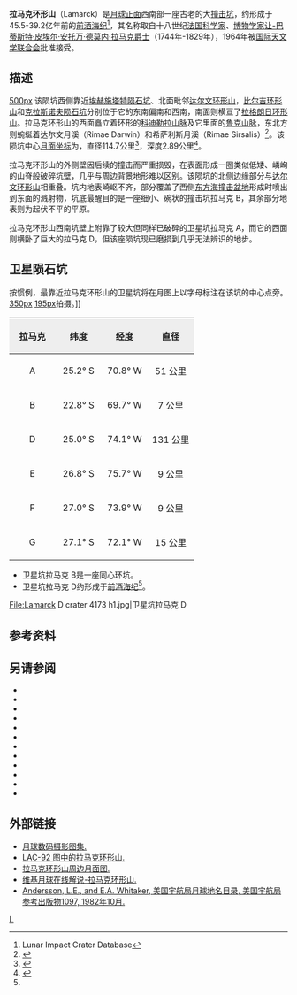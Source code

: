 {{lunar crater data|
 image=Lamarck crater 4168 h1.jpg|
 caption=月球轨道器4号拍摄的图像|
 latitude=23.12|
 N_or_S=S|
 longitude=70.06|
 E_or_W=W|
 diameter=114.7公里|
 depth=2.89公里|
 colong=72|
 eponym=[[让-巴蒂斯特·拉马克|让-巴蒂斯特·拉马克]]}}
'''拉马克环形山'''（Lamarck）是[[月球正面|月球正面]]西南部一座古老的大[[撞击坑|撞击坑]]，约形成于45.5-39.2亿年前的[[前酒海纪|前酒海纪]]<ref name=LICD>Lunar Impact Crater Database</ref>，其名称取自十八世纪[[法国|法国]][[科学家|科学家]]、[[博物学家|博物学家]][[让-巴蒂斯特·拉马克|让-巴蒂斯特·皮埃尔·安托万·德莫内·拉马克爵士]]（1744年-1829年），1964年被[[国际天文学联合会|国际天文学联合会]]批准接受。

==描述== 
[[image:Near_side_91.jpg|500px]]
该陨坑西侧靠近[[埃赫施塔特陨石坑|埃赫施塔特陨石坑]]、北面毗邻[[达尔文环形山|达尔文环形山]]，[[比尔吉环形山|比尔吉环形山]]和[[克拉斯诺夫陨石坑|克拉斯诺夫陨石坑]]分别位于它的东南偏南和西南，南面则横亘了[[拉格朗日环形山|拉格朗日环形山]]。拉马克环形山的西面矗立着环形的[[科迪勒拉山脉_(月球)|科迪勒拉山脉]]及它里面的[[鲁克山脉|鲁克山脉]]，东北方则蜿蜒着达尔文月溪（Rimae Darwin）和希萨利斯月溪（Rimae Sirsalis）<ref>{{Cite web |url=http://planetarynames.wr.usgs.gov/images/Lunar/lac_91_lo.pdf |title=Crater Lamarck on LAC-91 map. |accessdate=2016-10-22 |archive-date=2013-02-20 |archive-url=https://web.archive.org/web/20130220194141/http://planetarynames.wr.usgs.gov/images/Lunar/lac_91_lo.pdf |dead-url=no }}</ref>。该陨坑中心[[月面坐标|月面坐标]]为{{Coord|23.12|S|70.06|W|globe:Moon|nogoogle=1|noosm=1}}，直径114.7公里<ref name="IAU">{{Cite web |url=http://planetarynames.wr.usgs.gov/Feature/3249 |title=Directory of the International Astronomical Union |access-date=2016-10-22 |archive-date=2021-02-25 |archive-url=https://web.archive.org/web/20210225010503/https://planetarynames.wr.usgs.gov/Feature/3249 |dead-url=no }}</ref>，深度2.89公里<ref>{{Cite web |url=http://fisherka.csolutionshosting.net/astronote/plan/craterdepth/html/CraterDepthFeatureNameWestfall.html |title=John E. Westfall's Atlas of the Lunar Terminator, Cambridge Univ. Press (2000) |accessdate=2016-10-22 |archive-date=2014-12-18 |archive-url=https://archive.today/20141218234310/http://fisherka.csolutionshosting.net/astronote/plan/craterdepth/html/CraterDepthFeatureNameWestfall.html |dead-url=yes }}</ref>。

拉马克环形山的外侧壁因后续的撞击而严重损毁，在表面形成一圈类似低矮、嶙峋的山脊般破碎坑壁，几乎与周边背景地形难以区别。该陨坑的北侧边缘部分与[[达尔文环形山|达尔文环形山]]相重叠。坑内地表崎岖不齐，部分覆盖了西侧[[东方海|东方海撞击盆地]]形成时喷出到东面的溅射物，坑底最醒目的是一座细小、碗状的撞击坑拉马克 B，其余部分地表则为起伏不平的平原。

拉马克环形山西南坑壁上附靠了较大但同样已破碎的卫星坑拉马克 A，而它的西面则横卧了巨大的拉马克 D，但该座陨坑现已磨损到几乎无法辨识的地步。

==卫星陨石坑==
按惯例，最靠近拉马克环形山的卫星坑将在月图上以字母标注在该坑的中心点旁。
[[image:Lamarck_sattelite_craters_map.jpg|350px]]
[[image:Lamarck_B_(LROC-WAC).png|195px]]拍摄。]]

{| class="wikitable"
!width="25%" style="background:#eeeeee;" |拉马克
!width="25%" style="background:#eeeeee;" |纬度
!width="25%" style="background:#eeeeee;" |经度
!width="25%" style="background:#eeeeee;" |直径
|-
|align="center"|A
|align="center"|25.2° S
|align="center"|70.8° W
|align="center"|51 公里
|-
|align="center"|B
|align="center"|22.8° S
|align="center"|69.7° W
|align="center"|7 公里
|-
|align="center"|D
|align="center"|25.0° S
|align="center"|74.1° W
|align="center"|131 公里
|-
|align="center"|E
|align="center"|26.8° S
|align="center"|75.7° W
|align="center"|9 公里
|-
|align="center"|F
|align="center"|27.0° S
|align="center"|73.9° W
|align="center"|9 公里
|-
|align="center"|G
|align="center"|27.1° S
|align="center"|72.1° W
|align="center"|15 公里
|}{{clear}}
* 卫星坑拉马克 B是一座同心环坑。
* 卫星坑拉马克 D约形成于[[前酒海纪|前酒海纪]]<ref name="LICD"/>。

<gallery>
File:Lamarck D crater 4173 h1.jpg|卫星坑拉马克 D
</gallery>

==参考资料==
{{Reflist}}

==另请参阅==   
* {{cite book
  | last1 = Andersson
  | first1 = L. E.
  | last2 = Whitaker
  | first2 = E. A.
  | authorlink2 = Ewen Whitaker
  | date = 1982
  | title = [[NASA|NASA]] Catalogue of Lunar Nomenclature
  | publisher = NASA RP-1097
  | ref = harv
  }}
* {{cite web
  | last = Blue
  | first = Jennifer
  | date = July 25, 2007
  | title = Gazetteer of Planetary Nomenclature
  | publisher = [[United_States_Geological_Survey|USGS]]
  | url = http://planetarynames.wr.usgs.gov/
  | accessdate = 2007-08-05
  | ref = harv
  | archive-date = 2019-12-13
  | archive-url = https://web.archive.org/web/20191213141228/https://planetarynames.wr.usgs.gov/
  | dead-url = no
  }}
* {{cite book
  | last1 = Bussey
  | first1 = B.
  | authorlink1 = Ben Bussey
  | last2 = Spudis
  | first2 = P.
  | authorlink2 = Paul Spudis
  | date = 2004
  | title = The Clementine Atlas of the Moon
  | publisher = Cambridge University Press
  | location = New York
  | isbn = 978-0-521-81528-4
  | ref = harv
  }}
* {{cite book
  | last1 = Cocks
  | first1 = Elijah E.
  | last2 = Cocks
  | first2 = Josiah C.
  | date = 1995
  | title = Who's Who on the Moon: A Biographical Dictionary of Lunar Nomenclature
  | url = https://archive.org/details/isbn_9780936389271
  | publisher = Tudor Publishers
  | isbn = 978-0-936389-27-1
  | ref = harv
  }}
* {{cite web
  | last = McDowell
  | first = Jonathan
  | date = July 15, 2007
  | url = http://host.planet4589.org/astro/lunar/
  | title = Lunar Nomenclature
  | publisher = Jonathan's Space Report
  | accessdate = 2007-10-24
  | ref = harv
  | archive-date = 2019-06-21
  | archive-url = https://web.archive.org/web/20190621012337/http://host.planet4589.org/astro/lunar/
  | dead-url = no
  }}
* {{cite journal| last1 = Menzel| first1 = D. H.| last2 = Minnaert| first2 = M.| last3 = Levin| first3 = B.| last4 = Dollfus| first4 = A.| last5 = Bell| first5 = B.| title = Report on Lunar Nomenclature by the Working Group of Commission 17 of the IAU| doi = 10.1007/BF00171763| journal = Space Science Reviews| volume = 12| issue = 2| pages = 136–186| date = 1971| bibcode = 1971SSRv...12..136M| ref = harv}}
* {{cite book
  | first = Patrick
  | last = Moore
  | authorlink = Patrick Moore
  | date = 2001
  | title = On the Moon
  | url = https://archive.org/details/patrickmooreonmo00patr
  | publisher = Sterling Publishing Co.
  | isbn = 978-0-304-35469-6
  | ref = harv
  }}
* {{cite book
  | first = Fred W.
  | last = Price
  | date = 1988
  | title = The Moon Observer's Handbook
  | publisher = Cambridge University Press
  | isbn = 978-0-521-33500-3
  | ref = harv
  }}
* {{cite book
  | last = Rükl
  | first = Antonín
  | authorlink = Antonín Rükl
  | date = 1990
  | title = Atlas of the Moon
  | publisher = Kalmbach Books
  | isbn = 978-0-913135-17-4
  | ref = harv
  }}
* {{cite book
  | last = Webb
  | first = Rev. T. W.
  | authorlink = Thomas William Webb
  | date = 1962
  | title = Celestial Objects for Common Telescopes
  | url = https://archive.org/details/celestialobjects00webb
  | edition = 6th revised
  | publisher = Dover
  | isbn = 978-0-486-20917-3
  | ref = harv
  }}
* {{cite book
  | first = Ewen A.
  | last = Whitaker
  | authorlink = Ewen Whitaker
  | date = 1999
  | title = Mapping and Naming the Moon
  | publisher = Cambridge University Press
  | isbn = 978-0-521-62248-6
  | ref = harv
  }}
* {{cite book
  | first = Peter T.
  | last = Wlasuk
  | date = 2000
  | title = Observing the Moon
  | publisher = Springer
  | isbn = 978-1-85233-193-1
  | ref = harv
 }}

==外部链接==
*[http://www.lpi.usra.edu/resources/lunar_orbiter/bin/srch_nam.shtml?Lamarck%7C0 月球数码摄影图集.] {{Wayback|url=http://www.lpi.usra.edu/resources/lunar_orbiter/bin/srch_nam.shtml?Lamarck%7C0 |date=20201127015921 }}
*[http://www.lpi.usra.edu/resources/mapcatalog/LAC/lac92/ LAC-92 图中的拉马克环形山.] {{Wayback|url=http://www.lpi.usra.edu/resources/mapcatalog/LAC/lac92/ |date=20201127013720 }}
*[http://www.lpi.usra.edu/resources/mapcatalog/usgs/I755/ 拉马克环形山周边月面图.] {{Wayback|url=http://www.lpi.usra.edu/resources/mapcatalog/usgs/I755/ |date=20201127013452 }}
*[http://the-moon.wikispaces.com/Lamarck 维基月球在线解说-拉马克环形山.] {{Wayback|url=http://the-moon.wikispaces.com/Lamarck |date=20180531115305 }}
*[http://planet4589.org/astro/lunar/RP-1097.pdf Andersson, L.E., and E.A. Whitaker, 美国宇航局月球地名目录, 美国宇航局参考出版物1097, 1982年10月.] {{Wayback|url=http://planet4589.org/astro/lunar/RP-1097.pdf |date=20141006125838 }}

[[Category:月球环形山|L]]
{{月球環形山 (L-N)}}